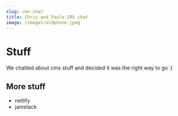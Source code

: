 ```yaml
---
slug: cms-chat
title: Chris and Paula CMS chat
image: /images/oldphone.jpeg
---
```


# Stuff

We chatted about cms stuff and decided it was the right way to go :)

## More stuff

- netlify
- jamstack

